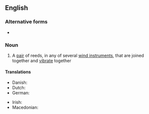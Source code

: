 ==English==

===Alternative forms===
* {{l|en|double-reed}}

===Noun===
{{wikipedia}}
{{en-noun|head=[[double]] [[reed]]}}

# {{lb|en|music}} A [[pair]] of reeds, in any of several [[wind instrument]]s, that are joined together and [[vibrate]] together

====Translations====
{{trans-top|a pair of reeds in wind instruments}}
* Danish: {{t|da|dobbelt rørblad}}
* Dutch: {{t|nl|Dubbelriet}}
* German: {{t|de|Doppelrohrblatt}}
{{trans-mid}}
* Irish: {{t|ga|feag dhúbailte|f}}
* Macedonian: {{t|mk|двојанка|f|tr=dvójanka}}
{{trans-bottom}}
